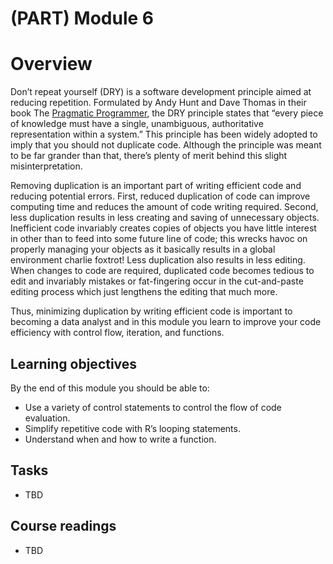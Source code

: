 # (PART) Module 6 {-}

# Overview

Don’t repeat yourself (DRY) is a software development principle aimed at reducing repetition. Formulated by Andy Hunt and Dave Thomas in their book The [Pragmatic Programmer](https://www.amazon.com/Pragmatic-Programmer-journey-mastery-Anniversary-dp-0135957052/dp/0135957052/ref=dp_ob_title_bk), the DRY principle states that "every piece of knowledge must have a single, unambiguous, authoritative representation within a system." This principle has been widely adopted to imply that you should not duplicate code. Although the principle was meant to be far grander than that, there’s plenty of merit behind this slight misinterpretation.

Removing duplication is an important part of writing efficient code and reducing potential errors. First, reduced duplication of code can improve computing time and reduces the amount of code writing required. Second, less duplication results in less creating and saving of unnecessary objects. Inefficient code invariably creates copies of objects you have little interest in other than to feed into some future line of code; this wrecks havoc on properly managing your objects as it basically results in a global environment charlie foxtrot! Less duplication also results in less editing. When changes to code are required, duplicated code becomes tedious to edit and invariably mistakes or fat-fingering occur in the cut-and-paste editing process which just lengthens the editing that much more.

Thus, minimizing duplication by writing efficient code is important to becoming a data analyst and in this module you learn to improve your code efficiency with control flow, iteration, and functions.

## Learning objectives

By the end of this module you should be able to:

- Use a variety of control statements to control the flow of code evaluation.
- Simplify repetitive code with R's looping statements.
- Understand when and how to write a function.

## Tasks

- TBD

## Course readings

- TBD

